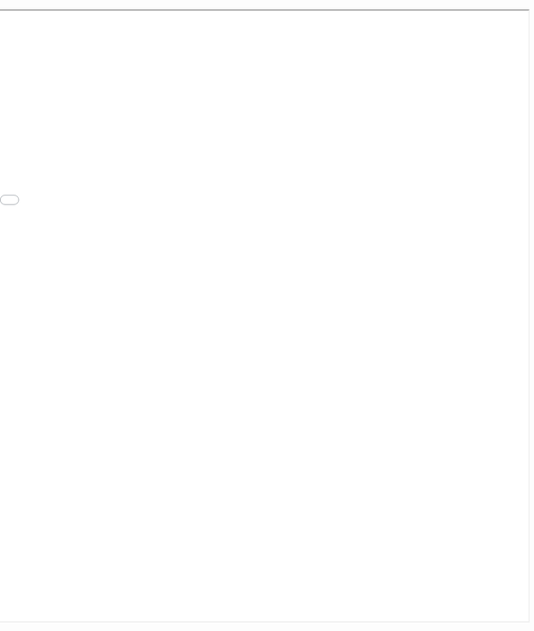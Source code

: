 <div style= "float:right;position: relative; top: 50px; right: -220px">
<iframe src="projects/DataViz_Assignment.html " width="1300" height="1100"></iframe>
</div>
